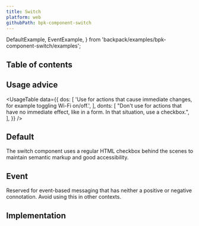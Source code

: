 ```yaml
---
title: Switch
platform: web
githubPath: bpk-component-switch
---
```



  DefaultExample,
  EventExample,
} from 'backpack/examples/bpk-component-switch/examples';

## Table of contents

## Usage advice

<UsageTable
  data={{
      dos: [
        'Use for actions that cause immediate changes, for example toggling Wi-Fi on/off.',
      ],
      donts: [
        "Don't use for actions that have no immediate effect, like in a form. In that situation, use a checkbox.",
      ],
  }}
/>

## Default

The switch component uses a regular HTML checkbox behind the scenes to maintain semantic markup and good accessibility.

<PresentationBlock>
  <DefaultExample />
</PresentationBlock>

## Event

Reserved for event-based messaging that has neither a positive or negative connotation. Avoid using this in other contexts.

<PresentationBlock>
  <EventExample />
</PresentationBlock>


## Implementation

<Readme />
